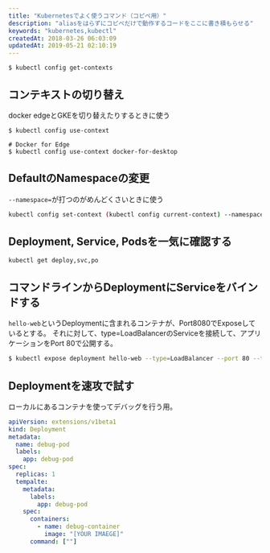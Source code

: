 ```yaml
---
title: "Kubernetesでよく使うコマンド（コピペ用）"
description: "aliasをはらずにコピペだけで動作するコードをここに書き積もらせる"
keywords: "kubernetes,kubectl"
createdAt: 2018-03-26 06:03:09
updatedAt: 2019-05-21 02:10:19
---
```


```
$ kubectl config get-contexts
```

## コンテキストの切り替え

docker edgeとGKEを切り替えたりするときに使う

```
$ kubectl config use-context

# Docker for Edge
$ kubectl config use-context docker-for-desktop
```

## DefaultのNamespaceの変更

`--namespace=`が打つのがめんどくさいときに使う

```bash
kubectl config set-context (kubectl config current-context) --namespace=
```


## Deployment, Service, Podsを一気に確認する

```
kubectl get deploy,svc,po
```


## コマンドラインからDeploymentにServiceをバインドする

`hello-web`というDeploymentに含まれるコンテナが、Port8080でExposeしているとする。
それに対して、type=LoadBalancerのServiceを接続して、アプリケーションをPort 80で公開する。

```bash
$ kubectl expose deployment hello-web --type=LoadBalancer --port 80 --target-port 8080
```

## Deploymentを速攻で試す

ローカルにあるコンテナを使ってデバッグを行う用。

```yaml
apiVersion: extensions/v1beta1
kind: Deployment
metadata:
  name: debug-pod
  labels:
    app: debug-pod
spec:
  replicas: 1
  tempalte:
    metadata:
      labels:
        app: debug-pod
    spec:
      containers:
        - name: debug-container
          image: "[YOUR IMAEGE]"
      command: [""]
```

